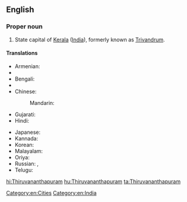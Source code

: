 ==English==
{{wikipedia}}

===Proper noun===
{{en-proper noun}}

# State capital of [[Kerala]] ([[India]]), formerly known as [[Trivandrum]].

====Translations====
{{trans-top|capital of Kerala, India}}
* Armenian: {{t-|hy|Տիրուվանանտապուրամ|tr=Tiruvanantapuram}}
* {{trreq|Assamese}}
* Bengali: {{t-|bn|তিরুবনন্তপুরম|sc=Beng}}
* {{trreq|Chhattisgarhi}}
* Chinese:
*: Mandarin: {{t|cmn|特里凡得琅|tr=Tèlǐfándeláng|sc=Hani}}
* Gujarati: {{t|gu|તિરુવનંતપુરમ્|sc=Gujr}}
* Hindi: {{t-|hi|तिरुअनन्तपुरम्|tr=tiru'anantapuram}}
{{trans-mid}}
* Japanese: {{t-|ja|ティルヴァナンタプラム|tr=Tiruvanantapuramu}}
* Kannada: {{t|kn|ತಿರುವನಂತಪುರಮ್|sc=Knda}}
* Korean: {{t|ko|티루바난타푸람|sc=Kore}}
* Malayalam: {{t+|ml|തിരുവനന്തപുരം|tr=Tiruvanŭntapuraṁ|sc=Mlym}}
* Oriya: {{t|or|ତ୍ରିବେନ୍ଦ୍ରମ|sc=Orya}}
* Russian: {{t-|ru|Тируванантапурам|m|tr=Tiruvanantapuram}},  {{t-|ru|Тривандрум|m|tr=Trivandrum}}
* Telugu: {{t-|te|తిరువనంతపురం}}
{{trans-bottom}}

[[Category:en:Cities]]
[[Category:en:India]]

[[hi:Thiruvananthapuram]]
[[hu:Thiruvananthapuram]]
[[ta:Thiruvananthapuram]]